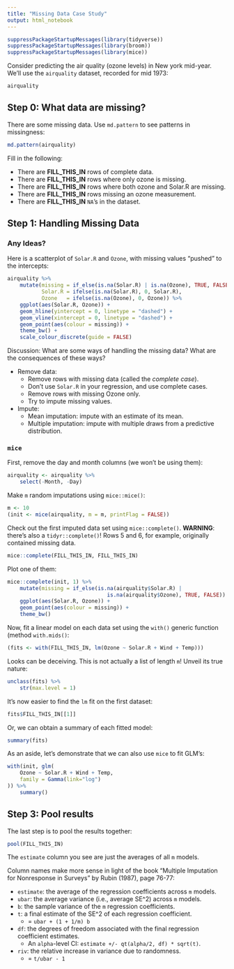 ```yaml
---
title: "Missing Data Case Study"
output: html_notebook
---
```


```r
suppressPackageStartupMessages(library(tidyverse))
suppressPackageStartupMessages(library(broom))
suppressPackageStartupMessages(library(mice))
```

Consider predicting the air quality (ozone levels) in New york mid-year. We'll use the `airquality` dataset, recorded for mid 1973:

```r
airquality
```

## Step 0: What data are missing?

There are some missing data. Use `md.pattern` to see patterns in missingness:

```r
md.pattern(airquality)
```

Fill in the following:

- There are **FILL_THIS_IN** rows of complete data.
- There are **FILL_THIS_IN** rows where only ozone is missing.
- There are **FILL_THIS_IN** rows where both ozone and Solar.R are missing.
- There are **FILL_THIS_IN** rows missing an ozone measurement.
- There are **FILL_THIS_IN** `NA`'s in the dataset.

## Step 1: Handling Missing Data

### Any Ideas?

Here is a scatterplot of `Solar.R` and `Ozone`, with missing values "pushed" to the intercepts:

```r
airquality %>% 
	mutate(missing = if_else(is.na(Solar.R) | is.na(Ozone), TRUE, FALSE),
		   Solar.R = ifelse(is.na(Solar.R), 0, Solar.R),
		   Ozone   = ifelse(is.na(Ozone), 0, Ozone)) %>% 
	ggplot(aes(Solar.R, Ozone)) +
	geom_hline(yintercept = 0, linetype = "dashed") +
	geom_vline(xintercept = 0, linetype = "dashed") +
	geom_point(aes(colour = missing)) +
	theme_bw() +
	scale_colour_discrete(guide = FALSE)
```

Discussion: What are some ways of handling the missing data? What are the consequences of these ways?

- Remove data:
	- Remove rows with missing data (called the _complete case_).
	- Don't use `Solar.R` in your regression, and use complete cases.
	- Remove rows with missing Ozone only.
	- Try to impute missing values.
- Impute:
	- Mean imputation: impute with an estimate of its mean.
	- Multiple imputation: impute with multiple draws from a predictive distribution.

### `mice`

First, remove the day and month columns (we won't be using them):

```r
airquality <- airquality %>% 
	select(-Month, -Day)
```

Make `m` random imputations using `mice::mice()`:

```r
m <- 10
(init <- mice(airquality, m = m, printFlag = FALSE))
```

Check out the first imputed data set using `mice::complete()`. **WARNING**: there's also a `tidyr::complete()`! Rows 5 and 6, for example, originally contained missing data.

```r
mice::complete(FILL_THIS_IN, FILL_THIS_IN)
```

Plot one of them:

```r
mice::complete(init, 1) %>% 
	mutate(missing = if_else(is.na(airquality$Solar.R) | 
							 	is.na(airquality$Ozone), TRUE, FALSE)) %>% 
	ggplot(aes(Solar.R, Ozone)) +
	geom_point(aes(colour = missing)) +
	theme_bw()
```

Now, fit a linear model on each data set using the `with()` generic function (method `with.mids()`:

```r
(fits <- with(FILL_THIS_IN, lm(Ozone ~ Solar.R + Wind + Temp)))
```

Looks can be deceiving. This is not actually a list of length `m`! Unveil its true nature:

```r
unclass(fits) %>% 
	str(max.level = 1)
```

It's now easier to find the `lm` fit on the first dataset:

```r
fits$FILL_THIS_IN[[1]]
```

Or, we can obtain a summary of each fitted model:

```r
summary(fits)
```

As an aside, let's demonstrate that we can also use `mice` to fit GLM's:

```r
with(init, glm(
	Ozone ~ Solar.R + Wind + Temp, 
	family = Gamma(link="log")
)) %>% 
	summary()
```

## Step 3: Pool results

The last step is to pool the results together:

```r
pool(FILL_THIS_IN)
```

The `estimate` column you see are just the averages of all `m` models.

Column names make more sense in light of the book "Multiple Imputation for Nonresponse in Surveys" by Rubin (1987), page 76-77:

- `estimate`: the average of the regression coefficients across `m` models.
- `ubar`: the average variance (i.e., average SE^2) across `m` models.
- `b`: the sample variance of the `m` regression coefficients.
- `t`: a final estimate of the SE^2 of each regression coefficient. 
	- = `ubar + (1 + 1/m) b`
- `df`: the degrees of freedom associated with the final regression coefficient estimates.
	- An `alpha`-level CI: `estimate +/- qt(alpha/2, df) * sqrt(t)`.
- `riv`: the relative increase in variance due to randomness. 
	- = `t/ubar - 1`

